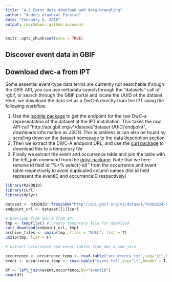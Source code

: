 ```yaml
---
title: "4-2_Event data download and data-wrangling"
author: "Anders Gravbrøt Finstad"
date: "February 8, 2018"
output: rmarkdown::github_document
---
```


```r
knitr::opts_chunk$set(echo = TRUE)
```

## Discover event data in GBIF

## Download dwc-a from IPT

Some essential event-type data terms are currently not searchable through the GBIF API, you can use metadata search through the "datasets" call of rgbif, or search through the GBIF portal and locate the UUID of the dataset. Here, we download the data set as a DwC-A directly from the IPT using the following workflow. 

1. Use the [jsonlite package](https://cran.r-project.org/web/packages/jsonlite/vignettes/json-apis.html) to get the endpoint for the raw DwC-a representation of the dataset at the IPT installation. This takes the raw API call "http://api.gbif.org/v1/dataset/'dataset UUID'/endpoint", downloads information as JSON. This is address is can also be found by scrolling down on the dataset homepage to the [data description section](https://www.gbif.org/dataset/78360224-5493-45fd-a9a0-c336557f09c3#dataDescription)
2. Then we extract the DWC-A endpoint URL, and use the [curl package](https://cran.r-project.org/web/packages/curl/vignettes/intro.html) to download this to a temporary file 
3. Finally we extract the event and occurrence table and join the table with the left_join command from the [dplyr package](https://cran.r-project.org/web/packages/dplyr/vignettes/dplyr.html). Note that we here remove id field id "%>% select(-id)" from the occurrence and event table respectively to avoid duplicated column names (the id field represent the eventID and occurrenceID respectively)

```r
library(RJSONIO)
library(curl)
library(dplyr)

dataset <- RJSONIO::fromJSON("http://api.gbif.org/v1/dataset/78360224-5493-45fd-a9a0-c336557f09c3/endpoint")
endpoint_url <- dataset[[1]]$url

# Download from dwc-a from IPT
tmp <- tempfile() # create temporary file for download
curl_download(endpoint_url, tmp)
archive_files <- unzip(tmp, files = "NULL", list = T) 
unzip(tmp, list = F)

# extract occurrence and event tables from dwc-a and join

occurrence <- occurrence_temp <- read.table("occurrence.txt",sep="\t",header = T, stringsAsFactors = FALSE) %>% select(-id)
event <- occurrence_temp <- read.table("event.txt",sep="\t",header = T, stringsAsFactors = FALSE) %>% select(-id)

df <- left_join(event,occurrence,by="eventID")
head(df)

```

